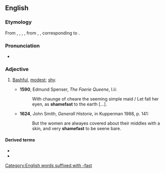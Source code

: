 ==English==

===Etymology===
From {{etyl|enm|en}} {{term|shamefast|lang=enm}}, {{term|schamefast|lang=enm}}, {{term|schamfast|lang=enm}}, {{term|sceomefest|lang=enm}}, from {{etyl|ang|en}} {{term|sceamfæst|lang=ang}}, {{term|scamfæst||modest, shy, bashful|lang=ang}}, corresponding to {{compound|shame|fast|lang=en}}.

===Pronunciation===
*{{a|UK}} {{IPA|/ˈʃeɪmfɑːst/|lang=en}}

===Adjective===
{{en-adj}}

# {{context|archaic|lang=en}} [[bashful|Bashful]], [[modest]]; [[shy]].
#*'''1590''', Edmund Spenser, ''The Faerie Queene'', I.ii:
#*:With chaunge of cheare the seeming simple maid / Let fall her eyen, as '''shamefast''' to the earth [...].
#*'''1624''', John Smith, ''Generall Historie'', in Kupperman 1988, p. 141:
#*:But the women are alwayes covered about their middles with a skin, and very '''shamefast''' to be seene bare.

====Derived terms====
* {{l/en|shamefastly}}
* {{l/en|shamefastness}}

[[Category:English words suffixed with -fast]]